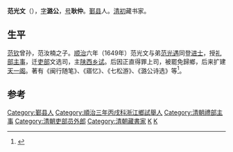 '''范光文'''（{{bd|1600年||1672年}}），[[表字|字]]'''潞公'''，[[号|号]]'''耿仲'''。[[鄞县|鄞县]]人。[[清初|清初]]藏书家。
==生平==
[[范钦|范钦]]曾孙，范汝楠之子。[[顺治|顺治]]六年（1649年）范光文与弟[[范光遇|范光遇]]同登[[进士|进士]]，授[[礼部|礼部]][[主事|主事]]，迁[[吏部|吏部]]文选司，主[[陕西|陕西]][[乡试|乡试]]。后因正直得罪上司，被罷免歸鄉，后来扩建[[天一阁|天一阁]]。著有《闽行随笔》、《寤忆》、《七松游》、《潞公诗选》等<ref>{{cite news|title=宁波发现清代《天一阁藏书赋》|url=http://news.sina.com.cn/o/2003-10-03/1717860094s.shtml|accessdate=2013-04-18|newspaper=人民网}}</ref>。

==参考==
{{reflist}}
{{清朝人物小作品}}
{{順治六年己丑科殿試金榜}}
{{DEFAULTSORT:Fan范}}
[[Category:鄞县人|Category:鄞县人]]
[[Category:順治三年丙戌科浙江鄉試舉人|Category:順治三年丙戌科浙江鄉試舉人]]
[[Category:清朝禮部主事|Category:清朝禮部主事]]
[[Category:清朝吏部员外郎|Category:清朝吏部员外郎]]
[[Category:清朝藏書家|Category:清朝藏書家]]
[[Category:天一阁范氏|K]]
[[Category:范姓|K]]